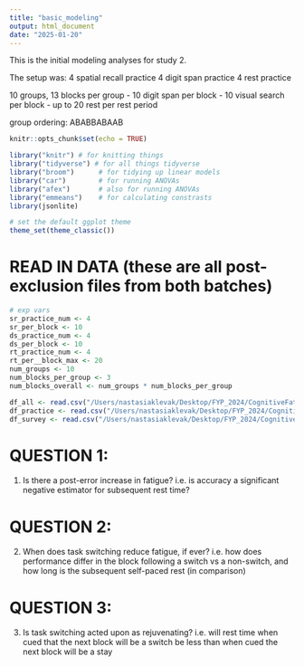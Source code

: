 ```yaml
---
title: "basic_modeling"
output: html_document
date: "2025-01-20"
---
```

This is the initial modeling analyses for study 2.

The setup was:
4 spatial recall practice
4 digit span practice
4 rest practice

10 groups, 13 blocks per group
- 10 digit span per block
- 10 visual search per block
- up to 20 rest per rest period

group ordering: ABABBABAAB

```r
knitr::opts_chunk$set(echo = TRUE)
```

```r
library("knitr") # for knitting things
library("tidyverse") # for all things tidyverse
library("broom")      # for tidying up linear models 
library("car")        # for running ANOVAs
library("afex")       # also for running ANOVAs
library("emmeans")    # for calculating constrasts
library(jsonlite)

# set the default ggplot theme 
theme_set(theme_classic())
```

# READ IN DATA (these are all post-exclusion files from both batches)
``` r
# exp vars
sr_practice_num <- 4
sr_per_block <- 10
ds_practice_num <- 4
ds_per_block <- 10
rt_practice_num <- 4
rt_per__block_max <- 20
num_groups <- 10
num_blocks_per_group <- 3
num_blocks_overall <- num_groups * num_blocks_per_group

df_all <- read.csv("/Users/nastasiaklevak/Desktop/FYP_2024/CognitiveFatigue_TaskSpecificity/data_anonymized/SPRmain/excluded/SPRmain_main_trials_cleaned.csv",stringsAsFactors = FALSE)
df_practice <- read.csv("/Users/nastasiaklevak/Desktop/FYP_2024/CognitiveFatigue_TaskSpecificity/data_anonymized/SPRmain/excluded/SPRmain_practice_trials_cleaned.csv",stringsAsFactors = FALSE)
df_survey <- read.csv("/Users/nastasiaklevak/Desktop/FYP_2024/CognitiveFatigue_TaskSpecificity/data_anonymized/SPRmain/excluded/SPRmain_survey_cleaned.csv", stringsAsFactors = FALSE)
```

# QUESTION 1:
1) Is there a post-error increase in fatigue? i.e. is accuracy a significant negative estimator for subsequent rest time?





# QUESTION 2:
2) When does task switching reduce fatigue, if ever? i.e. how does performance differ in the block following a switch vs a non-switch, and how long is the subsequent self-paced rest (in comparison)



# QUESTION 3:
3) Is task switching acted upon as rejuvenating? i.e. will rest time when cued that the next block will be a switch be less than when cued the next block will be a stay

